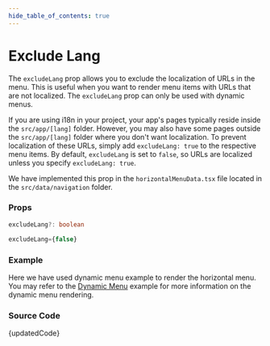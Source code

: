 ```yaml
---
hide_table_of_contents: true
---
```



# Exclude Lang


The `excludeLang` prop allows you to exclude the localization of URLs in the menu. This is useful when you want to render menu items with URLs that are not localized. The `excludeLang` prop can only be used with dynamic menus.

If you are using i18n in your project, your app's pages typically reside inside the `src/app/[lang]` folder. However, you may also have some pages outside the `src/app/[lang]` folder where you don't want localization. To prevent localization of these URLs, simply add `excludeLang: true` to the respective menu items. By default, `excludeLang` is set to `false`, so URLs are localized unless you specify `excludeLang: true`.

We have implemented this prop in the `horizontalMenuData.tsx` file located in the `src/data/navigation` folder.

### Props

```ts noCopy
excludeLang?: boolean
```

```ts noCopy title='Default Value'
excludeLang={false}
```

### Example

Here we have used dynamic menu example to render the horizontal menu. You may refer to the [Dynamic Menu](/docs/menu-examples/horizontal-examples/menu-render/dynamic-menu) example for more information on the dynamic menu rendering.

<BrowserWindow url='/horizontal-menu/menu-render/exclude-lang'>
  <Provider>
    <ExcludeLang />
  </Provider>
</BrowserWindow>

### Source Code

<TsToJsCodeSnippet>{updatedCode}</TsToJsCodeSnippet>
